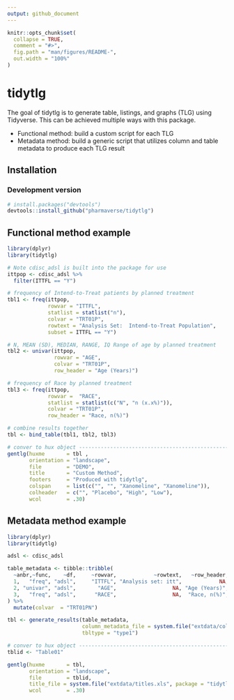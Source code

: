 ```yaml
---
output: github_document
---
```


<!-- README.md is generated from README.Rmd. Please edit that file -->

```r
knitr::opts_chunk$set(
  collapse = TRUE,
  comment = "#>",
  fig.path = "man/figures/README-",
  out.width = "100%"
)
```
# tidytlg
<!-- badges: start -->
 <!-- <img src="man/figures/logo.png" align="right" height = "13"/> -->
<!-- badges: end -->

The goal of tidytlg is to generate table, listings, and graphs (TLG) using Tidyverse.  This can be achieved multiple ways with this package.

* Functional method:    build a custom script for each TLG
* Metadata method:  build a generic script that utilizes column and table metadata to produce each TLG result


## Installation

### Development version
```r
# install.packages("devtools")
devtools::install_github("pharmaverse/tidytlg")
```

## Functional method example

```r
library(dplyr)
library(tidytlg)

# Note cdisc_adsl is built into the package for use
ittpop <- cdisc_adsl %>%
  filter(ITTFL == "Y")

# frequency of Intend-to-Treat patients by planned treatment
tbl1 <- freq(ittpop,
             rowvar = "ITTFL",
             statlist = statlist("n"),
             colvar = "TRT01P",
             rowtext = "Analysis Set:  Intend-to-Treat Population",
             subset = ITTFL == "Y")

# N, MEAN (SD), MEDIAN, RANGE, IQ Range of age by planned treatment
tbl2 <- univar(ittpop,
               rowvar = "AGE",
               colvar = "TRT01P",
               row_header = "Age (Years)")

# frequency of Race by planned treatment
tbl3 <- freq(ittpop,
             rowvar =  "RACE",
             statlist = statlist(c("N", "n (x.x%)")),
             colvar = "TRT01P",
             row_header = "Race, n(%)")

# combine results together
tbl <- bind_table(tbl1, tbl2, tbl3)

# conver to hux object -----------------------------------------------------------------
gentlg(huxme       = tbl ,
       orientation = "landscape",
       file        = "DEMO",
       title       = "Custom Method",
       footers     = "Produced with tidytlg",
       colspan     = list(c("", "", "Xanomeline", "Xanomeline")),
       colheader   = c("", "Placebo", "High", "Low"),
       wcol        = .30)
```


## Metadata method example

```r
library(dplyr)
library(tidytlg)

adsl <- cdisc_adsl

table_metadata <- tibble::tribble(
  ~anbr,~func,    ~df,     ~rowvar,            ~rowtext,   ~row_header,                    ~statlist,         ~subset,
  1,   "freq", "adsl",     "ITTFL", "Analysis set: itt",            NA,                statlist("n"),  "ITTFL == 'Y'",
  2, "univar", "adsl",       "AGE",                  NA, "Age (Years)",                           NA,              NA,
  3,   "freq", "adsl",      "RACE",                  NA,  "Race, n(%)", statlist(c("N", "n (x.x%)")),              NA
) %>%
  mutate(colvar  = "TRT01PN")

tbl <- generate_results(table_metadata, 
                        column_metadata_file = system.file("extdata/column_metadata.xlsx", package = "tidytlg"),
                        tbltype = "type1") 

# conver to hux object -----------------------------------------------------------------
tblid <- "Table01"

gentlg(huxme       = tbl,
       orientation = "landscape",
       file        = tblid,
       title_file = system.file("extdata/titles.xls", package = "tidytlg"),
       wcol        = .30)
```

